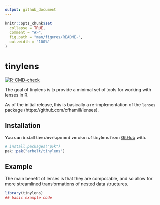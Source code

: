 ```yaml
---
output: github_document
---
```



<!-- README.md is generated from README.Rmd. Please edit that file -->

```r
knitr::opts_chunk$set(
  collapse = TRUE,
  comment = "#>",
  fig.path = "man/figures/README-",
  out.width = "100%"
)
```

# tinylens

<!-- badges: start -->
[![R-CMD-check](https://github.com/arbelt/tinylens/actions/workflows/R-CMD-check.yaml/badge.svg)](https://github.com/arbelt/tinylens/actions/workflows/R-CMD-check.yaml)
<!-- badges: end -->

The goal of tinylens is to provide a minimal set of tools for working with lenses in R. 

As of the initial release, this is basically a re-implementation of the `lenses` package (https://github.com/cfhamill/lenses).

## Installation

You can install the development version of tinylens from [GitHub](https://github.com/) with:

``` r
# install.packages("pak")
pak::pak("arbelt/tinylens")
```

## Example

The main benefit of lenses is that they are composable, and so allow for more streamlined transformations of nested data structures.

```r
library(tinylens)
## basic example code
```
